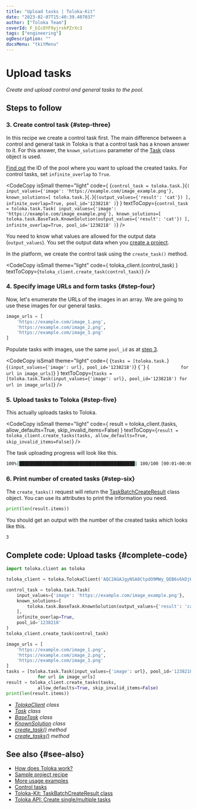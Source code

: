 ```yaml
---
title: "Upload tasks | Toloka-Kit"
date: "2023-02-07T15:40:39.407037"
author: ["Toloka Team"]
coverId: F_bIcOYF9yjrxkPZrXc3
tags: ["engineering"]
ogDescription: ""
docsMenu: "tkitMenu"
---
```



# Upload tasks

_Create and upload control and general tasks to the pool._

## Steps to follow

<Import/>

<Instantiate/>

### 3. Create control task {#step-three}

In this recipe we create a control task first. The main difference between a control and general task in Toloka is that a control task has a known answer to it. For this answer, the `known_solutions` parameter of the [Task](/docs-new/toloka-kit/reference/toloka.client.task.Task) class object is used.

[Find out](/docs-new/toloka-kit/recipes/get-pools) the ID of the pool where you want to upload the created tasks. For control tasks, set `infinite_overlap` to `True`.

<CodeCopy
  isSmall
  theme="light"
  code={
    <HighlightChildren language="python">
      {`control_task = toloka.task.`}<Term term="Task"><Task/></Term>{`(
    input_values={'image': 'https://example.com/image_example.png'},
    known_solutions=[
        toloka.task.`}<Term term="BaseTask"><BaseTask/></Term>{`.`}<Term term="KnownSolution"><KnownSolution/></Term>{`(output_values={'result': 'cat'})
    ],
    infinite_overlap=True,
    pool_id='1238218'
)`}
    </HighlightChildren>
  }
  textToCopy={`control_task = toloka.task.Task(
    input_values={'image': 'https://example.com/image_example.png'},
    known_solutions=[
        toloka.task.BaseTask.KnownSolution(output_values={'result': 'cat'})
    ],
    infinite_overlap=True,
    pool_id='1238218'
)`}
/>

<Note mode="note" title="Note">

You need to know what values are allowed for the output data (`output_values`). You set the output data when you [create a project](/docs-new/toloka-kit/recipes/create-project#step-three).

</Note>

In the platform, we create the control task using the `create_task()` method.

<CodeCopy
  isSmall
  theme="light"
  code={
    <HighlightChildren language="python">
      toloka_client.<Term term="create_task"><CreateTask/></Term>(control_task)
    </HighlightChildren>
  }
  textToCopy={`toloka_client.create_task(control_task)`}
/>

### 4. Specify image URLs and form tasks {#step-four}

Now, let's enumerate the URLs of the images in an array. We are going to use these images for our general tasks.

```python
image_urls = [
    'https://example.com/image_1.png',
    'https://example.com/image_2.png',
    'https://example.com/image_3.png'
]
```

Populate tasks with images, use the same `pool_id` as at [step 3](#step-three).

<CodeCopy
  isSmall
  theme="light"
  code={
    <HighlightChildren language="python">
      {`tasks = [toloka.task.`}<Term term="Task"><Task/></Term>{`(input_values={'image': url}, pool_id='1238218')`}
      {``}
      {`            for url in image_urls]`}
    </HighlightChildren>
  }
  textToCopy={`tasks = [toloka.task.Task(input_values={'image': url}, pool_id='1238218')
            for url in image_urls]`}
/>

### 5. Upload tasks to Toloka {#step-five}

This actually uploads tasks to Toloka.

<CodeCopy
  isSmall
  theme="light"
  code={
    <HighlightChildren language="python">
      result = toloka_client.<Term term="create_tasks"><CreateTasks/></Term>(tasks,
      <br/>            allow_defaults=True, skip_invalid_items=False)
    </HighlightChildren>
  }
  textToCopy={`result = toloka_client.create_tasks(tasks,
            allow_defaults=True, skip_invalid_items=False)`}
/>

The task uploading progress will look like this.

```bash
100%|████████████████████████████████████████████| 100/100 [00:01<00:00, 52.35it/s]
```

### 6. Print number of created tasks {#step-six}

The `create_tasks()` request will return the [TaskBatchCreateResult](/docs-new/toloka-kit/reference/toloka.client.batch_create_results.TaskBatchCreateResult) class object. You can use its attributes to print the information you need.

```python
print(len(result.items))
```

You should get an output with the number of the created tasks which looks like this.

```bash
3
```

## Complete code: Upload tasks {#complete-code}

```python
import toloka.client as toloka

toloka_client = toloka.TolokaClient('AQC2AGAJgyNSA8CtpdO9MWy_QEB6s6kDjHUoElE', 'PRODUCTION')

control_task = toloka.task.Task(
    input_values={'image': 'https://example.com/image_example.png'},
    known_solutions=[
        toloka.task.BaseTask.KnownSolution(output_values={'result': 'cat'})
    ],
    infinite_overlap=True,
    pool_id='1238218'
)
toloka_client.create_task(control_task)

image_urls = [
    'https://example.com/image_1.png',
    'https://example.com/image_2.png',
    'https://example.com/image_3.png'
]
tasks = [toloka.task.Task(input_values={'image': url}, pool_id='1238218')
            for url in image_urls]
result = toloka_client.create_tasks(tasks,
            allow_defaults=True, skip_invalid_items=False)
print(len(result.items))
```

<Note mode="tip" title="List of classes and methods used in this recipe">

- _[TolokaClient](/docs-new/toloka-kit/reference/toloka.client.TolokaClient) class_
- _[Task](/docs-new/toloka-kit/reference/toloka.client.task.Task) class_
- _[BaseTask](/docs-new/toloka-kit/reference/toloka.client.task.BaseTask) class_
- _[KnownSolution](/docs-new/toloka-kit/reference/toloka.client.task.BaseTask.KnownSolution) class_
- _[create_task()](/docs-new/toloka-kit/reference/toloka.client.TolokaClient.create_task) method_
- _[create_tasks()](/docs-new/toloka-kit/reference/toloka.client.TolokaClient.create_tasks) method_

</Note>

## See also {#see-also}

- [How does Toloka work?](https://toloka.ai/en/docs/guide/concepts/overview)
- [Sample project recipe](/docs-new/toloka-kit/recipes/learn-basics)
- [More usage examples](/docs-new/toloka-kit/recipes/use-cases)
- [Control tasks](https://toloka.ai/en/docs/guide/concepts/goldenset)
- [Toloka-Kit: TaskBatchCreateResult class](/docs-new/toloka-kit/reference/toloka.client.batch_create_results.TaskBatchCreateResult)
- [Toloka API: Create single/multiple tasks](https://toloka.ai/docs/api/api-reference/#post-/tasks)
